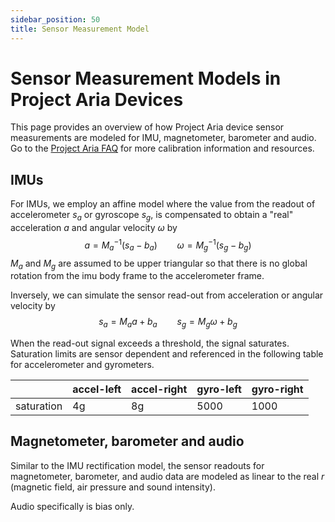 ```yaml
---
sidebar_position: 50
title: Sensor Measurement Model
---
```


# Sensor Measurement Models in Project Aria Devices

This page provides an overview of how Project Aria device sensor measurements are modeled for IMU, magnetometer, barometer and audio. Go to the [Project Aria FAQ](/faq.mdx#calibration) for more calibration information and resources.

## IMUs

For IMUs, we employ an affine model where the value from the readout of accelerometer $s_a$ or gyroscope $s_g$, is compensated to obtain a "real" acceleration $a$ and angular velocity $\omega$ by
$$
a = M_a^{-1}(s_a - b_a) \qquad
\omega = M_g^{-1}(s_g - b_g)
$$
$M_a$ and $M_g$ are assumed to be upper triangular so that there is no global rotation from the imu body frame to the accelerometer frame.

Inversely, we can simulate the sensor read-out from acceleration or angular velocity by
$$
s_a = M_a a + b_a \qquad
s_g = M_g \omega + b_g
$$

When the read-out signal exceeds a threshold, the signal saturates. Saturation limits are sensor dependent and referenced in the following table for accelerometer and gyrometers.

||accel-left | accel-right| gyro-left | gyro-right|
|--|--|--|--|--|
|saturation|4g|8g|5000|1000|

## Magnetometer, barometer and audio

Similar to the IMU rectification model, the sensor readouts for magnetometer, barometer, and audio data are modeled as linear to the real $r$ (magnetic field, air pressure and sound intensity).

Audio specifically is bias only.
